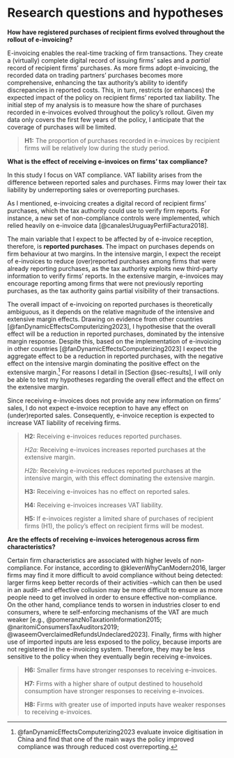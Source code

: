 # Research questions and hypotheses {#sec-hypotheses}

**How have registered purchases of recipient firms evolved throughout the rollout of e-invoicing?**

E-invoicing enables the real-time tracking of firm transactions. They create a (virtually) complete digital record of issuing firms' sales and a _partial_ record of recipient firms' purchases. As more firms adopt e-invoicing, the recorded data on trading partners' purchases becomes more comprehensive, enhancing the tax authority's ability to identify discrepancies in reported costs. This, in turn, restricts (or enhances) the expected impact of the policy on recipient firms' reported tax liability. The initial step of my analysis is to measure how the share of purchases recorded in e-invoices evolved throughout the policy's rollout. Given my data only covers the first few years of the policy, I anticipate that the coverage of purchases will be limited.

> **H1:** The proportion of purchases recorded in e-invoices by recipient firms will be relatively low during the study period.

**What is the effect of receiving e-invoices on firms' tax compliance?**

In this study I focus on VAT compliance. VAT liability arises from the difference between reported sales and purchases. Firms may lower their tax liability by underreporting sales or overreporting purchases.

As I mentioned, e-invoicing creates a digital record of recipient firms' purchases, which the tax authority could use to verify firm reports. For instance, a new set of non-compliance controls were implemented, which relied heavily on e-invoice data [@canalesUruguayPerfilFactura2018].

The main variable that I expect to be affected by of e-invoice reception, therefore, is **reported purchases**. The impact on purchases depends on firm behaviour at two margins. In the intensive margin, I expect the receipt of e-invoices to reduce (over)reported purchases among firms that were already reporting purchases, as the tax authority exploits new third-party information to verify firms' reports.  In the extensive margin, e-invoices may encourage reporting among firms that were not previously reporting purchases, as the tax authority gains partial visibility of their transactions. 

The overall impact of e-invoicing on reported purchases is theoretically ambiguous, as it depends on the relative magnitude of the intensive and extensive margin effects.  Drawing on evidence from other countries [@fanDynamicEffectsComputerizing2023], I hypothesise that the overall effect will be a reduction in reported purchases, dominated by the intensive margin response. Despite this, based on the implementation of e-invoicing in other countries [@fanDynamicEffectsComputerizing2023] I expect the aggregate effect to be a reduction in reported purchases, with the negative effect on the intensive margin dominating the positive effect on the extensive margin.[^china] For reasons I detail in [Section @sec-results], I will only be able to test my hypotheses regarding the overall effect and the effect on the extensive margin.

Since receiving e-invoices does not provide any new information on firms' sales, I do not expect e-invoice reception to have any effect on (under)reported sales. Consequently, e-invoice reception is expected to increase VAT liability of receiving firms.

[^china]: @fanDynamicEffectsComputerizing2023 evaluate invoice digitisation in China and find that one of the main ways the policy improved compliance was through reduced cost overreporting.

> **H2:** Receiving e-invoices reduces reported purchases.
>
> *H2a:* Receiving e-invoices increases reported purchases at the extensive margin. 
>
> *H2b:* Receiving e-invoices reduces reported purchases at the intensive margin, with this effect dominating the extensive margin.
> 
> **H3:** Receiving e-invoices has no effect on reported sales.
> 
> **H4:** Receiving e-invoices increases VAT liability.
>
> **H5:** If e-invoices register a limited share of purchases of recipient firms (H1), the policy’s effect on recipient firms will be modest.

**Are the effects of receiving e-invoices heterogenous across firm characteristics?**

Certain firm characteristics are associated with higher levels of non-compliance. For instance, according to @klevenWhyCanModern2016, larger firms may find it more difficult to avoid compliance without being detected: larger firms keep better records of their activities –which can then be used in an audit– and effective collusion may be more difficult to ensure as more people need to get involved in order to ensure effective non-compliance. On the other hand, compliance tends to worsen in industries closer to end consumers, where te self-enforcing mechanisms of the VAT are much weaker [e.g., @pomeranzNoTaxationInformation2015; @naritomiConsumersTaxAuditors2019; @waseemOverclaimedRefundsUndeclared2023]. Finally, firms with higher use of imported inputs are less exposed to the policy, because imports are not registered in the e-invoicing system. Therefore, they may be less sensitive to the policy when they eventually begin receiving e-invoices.

>  **H6:** Smaller firms have stronger responses to receiving e-invoices.
> 
> **H7:** Firms with a higher share of output destined to household consumption have stronger responses to receiving e-invoices.
> 
> **H8:** Firms with greater use of imported inputs have weaker responses to receiving e-invoices.
